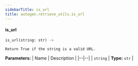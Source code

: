 ```yaml
---
sidebarTitle: is_url
title: autogen.retrieve_utils.is_url
---
```


<code class="doc-symbol doc-symbol-heading doc-symbol-function"></code>
#### is_url

```python
is_url(string: str) -> 
```

    Return True if the string is a valid URL.

<b>Parameters:</b>
| Name | Description |
|--|--|
| `string` | **Type:** `str` |

<br />